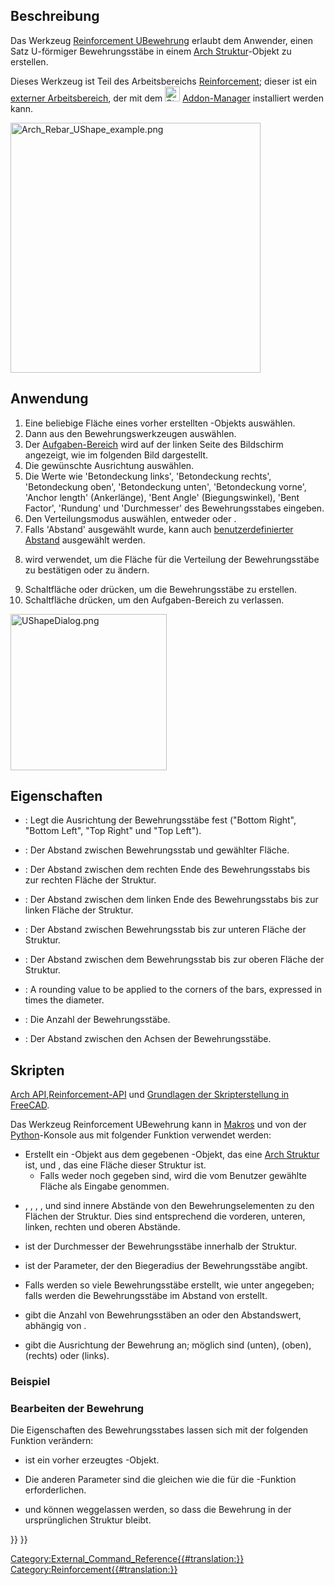 <languages/>

{{Docnav/de
|[[Reinforcement_StraightRebar/de|GeradlinigeBewehrung]]
|[[Reinforcement_LShapeRebar/de|LBewehrung]]
|[[Reinforcement_Workbench/de|Reinforcement]]
|IconL=Reinforcement_StraightRebar.svg
|IconR=Reinforcement_LShapeRebar.svg
|IconC=Reinforcement_Workbench.svg
}}

{{GuiCommand/de
|Name=Reinforcement UShapeRebar
|Name/de=Reinforcement UBewehrung
|MenuLocation=3D/BIM → Bewehrungswerkzeuge → U-förmige Bewehrung
|Workbenches=[[Reinforcement_Workbench/de|Reinforcement]], [[BIM_Workbench/de|BIM]]
|Version=0.17
|SeeAlso=
}}

<span id="Description"></span>
==Beschreibung==

Das Werkzeug [[Reinforcement_UShapeRebar/de|Reinforcement UBewehrung]] erlaubt dem Anwender, einen Satz U-förmiger Bewehrungsstäbe in einem [[Arch_Structure/de|Arch Struktur]]-Objekt zu erstellen.

Dieses Werkzeug ist Teil des Arbeitsbereichs [[Reinforcement_Workbench/de|Reinforcement]]; dieser ist ein [[External_workbenches/de|externer Arbeitsbereich]], der mit dem [[Image:Std_AddonMgr.svg|24px]] [[Std_AddonMgr/de|Addon-Manager]] installiert werden kann.

[[Image:Arch_Rebar_UShape_example.png|400px]]
{{Caption|Zwei Sätze U-förmiger Bewehrungsstäbe in einem [[Arch_Structure/de|Arch Struktur]]-Objekt}}

<span id="Usage"></span>
==Anwendung== 

# Eine beliebige Fläche eines vorher erstellten {{Button|[[Image:Arch_Structure.svg|16px]] [[Arch_Structure/de|Struktur]]}}-Objekts auswählen.
# Dann {{Button|[[Image:Reinforcement_UShapeRebar.svg|16px]] [[Reinforcement UShapeRebar/de|U-förmige Bewehrung]]}} aus den Bewehrungswerkzeugen auswählen.
# Der [[Task_panel/de|Aufgaben-Bereich]] wird auf der linken Seite des Bildschirm angezeigt, wie im folgenden Bild dargestellt.
# Die gewünschte Ausrichtung auswählen.
# Die Werte wie 'Betondeckung links', 'Betondeckung rechts', 'Betondeckung oben', 'Betondeckung unten', 'Betondeckung vorne', 'Anchor length' (Ankerlänge), 'Bent Angle' (Biegungswinkel), 'Bent Factor', 'Rundung' und 'Durchmesser' des Bewehrungsstabes eingeben.
# Den Verteilungsmodus auswählen, entweder {{incode|'Anzahl'}} oder {{incode|'Abstand'}}.
# Falls 'Abstand' ausgewählt wurde, kann auch [[Reinforcement_Custom_Spacing/de|benutzerdefinierter Abstand]] ausgewählt werden.
# {{Button|Markierte Seite auswählen}} wird verwendet, um die Fläche für die Verteilung der Bewehrungsstäbe zu bestätigen oder zu ändern.
# Schaltfläche {{Button|OK}} oder {{Button|Anwenden}} drücken, um die Bewehrungsstäbe zu erstellen.
# Schaltfläche {{Button|Abbrechen}} drücken, um den Aufgaben-Bereich zu verlassen.

[[Image:UShapeDialog.png|250px]]
{{Caption|Aufgaben-Fenster für das Werkzeug}}

<span id="Properties"></span>
==Eigenschaften== 

* {{PropertyData|Orientation}}: Legt die Ausrichtung der Bewehrungsstäbe fest ("Bottom Right", "Bottom Left", "Top Right" und "Top Left").
* {{PropertyData|Front Cover}}: Der Abstand zwischen Bewehrungsstab und gewählter Fläche.
* {{PropertyData|Right Cover}}: Der Abstand zwischen dem rechten Ende des Bewehrungsstabs bis zur rechten Fläche der Struktur.
* {{PropertyData|Left Cover}}: Der Abstand zwischen dem linken Ende des Bewehrungsstabs bis zur linken Fläche der Struktur.
* {{PropertyData|Bottom Cover}}: Der Abstand zwischen Bewehrungsstab bis zur unteren Fläche der Struktur.
* {{PropertyData|Top Cover}}: Der Abstand zwischen dem Bewehrungsstab bis zur oberen Fläche der Struktur.
* {{PropertyData|Rounding}}: A rounding value to be applied to the corners of the bars, expressed in times the diameter.
* {{PropertyData|Amount}}: Die Anzahl der Bewehrungsstäbe.
* {{PropertyData|Spacing}}: Der Abstand zwischen den Achsen der Bewehrungsstäbe.

<span id="Scripting"></span>
==Skripten==

{{Emphasis|Siehe auch:}} [[Arch_API/de|Arch API]],[[Reinforcement_API/de|Reinforcement-API]] und [[FreeCAD_Scripting_Basics/de|Grundlagen der Skripterstellung in FreeCAD]].

Das Werkzeug Reinforcement UBewehrung kann in [[Macros/de|Makros]] und von der [[Python/de|Python]]-Konsole aus mit folgender Funktion verwendet werden:

{{Code|code=
Rebar = makeUShapeRebar(f_cover, b_cover, r_cover, l_cover,
                        diameter, t_cover, rounding, amount_spacing_check, amount_spacing_value, orientation="Bottom",
                        structure=None, facename=None)
}}

* Erstellt ein {{incode|Rebar}}-Objekt aus dem gegebenen {{incode|structure}}-Objekt, das eine [[Arch_Structure/de|Arch Struktur]] ist, und {{incode|facename}}, das eine Fläche dieser Struktur ist.
** Falls weder {{incode|structure}} noch {{incode|facename}} gegeben sind, wird die vom Benutzer gewählte Fläche als Eingabe genommen.
* {{incode|f_cover}}, {{incode|b_cover}}, {{incode|l_cover}}, {{incode|r_cover}}, und {{incode|t_cover}} sind innere Abstände von den Bewehrungselementen zu den Flächen der Struktur. Dies sind entsprechend die vorderen, unteren, linken, rechten und oberen Abstände.
* {{incode|diameter}} ist der Durchmesser der Bewehrungsstäbe innerhalb der Struktur.
* {{incode|rounding}} ist der Parameter, der den Biegeradius der Bewehrungsstäbe angibt.
* {{incode|amount_spacing_check}} Falls {{incode|True}} werden so viele Bewehrungsstäbe erstellt, wie unter {{incode|amount_spacing_value}} angegeben; falls {{incode|False}} werden die Bewehrungsstäbe im Abstand von {{incode|amount_spacing_value}} erstellt.
* {{incode|amount_spacing_value}} gibt die Anzahl von Bewehrungsstäben an oder den Abstandswert, abhängig von {{incode|amount_spacing_check}}.
* {{incode|orientation}} gibt die Ausrichtung der Bewehrung an; möglich sind {{incode|"Bottom"}} (unten), {{incode|"Top"}} (oben), {{incode|"Right"}} (rechts) oder {{incode|"Left"}} (links).

<span id="Example"></span>
=== Beispiel ===

{{Code|code=
import FreeCAD, Arch, UShapeRebar

Structure = Arch.makeStructure(length=1000, width=1000, height=400)
Structure.ViewObject.Transparency = 80
FreeCAD.ActiveDocument.recompute()

Rebar = UShapeRebar.makeUShapeRebar(50, 20, 20, 20,
                                    8, 50, 4, True, 6, "Bottom", Structure, "Face4")
Rebar.ViewObject.ShapeColor = (0.9, 0.0, 0.0)

Rebar2 = UShapeRebar.makeUShapeRebar(50, 50, 20, 20,
                                     8, 50, 4, True, 6, "Bottom", Structure, "Face6")
Rebar2.ViewObject.ShapeColor = (0.0, 0.0, 0.9)
}}

<span id="Edition_of_the_rebar"></span>
===Bearbeiten der Bewehrung===

Die Eigenschaften des Bewehrungsstabes lassen sich mit der folgenden Funktion verändern:

{{Code|code=
editUShapeRebar(Rebar, f_cover, b_cover, r_cover, l_cover,
                diameter, t_cover, rounding, amount_spacing_check, amount_spacing_value, orientation,
                structure=None, facename=None) 
}}

* {{incode|Rebar}} ist ein vorher erzeugtes {{incode|UShapeRebar}}-Objekt.
* Die anderen Parameter sind die gleichen wie die für die {{incode|makeUShapeRebar()}}-Funktion erforderlichen.
* {{incode|structure}} und {{incode|facename}} können weggelassen werden, so dass die Bewehrung in der ursprünglichen Struktur bleibt.

{{Code|code=
import UShapeRebar

UShapeRebar.editUShapeRebar(Rebar, 50, 50, 20, 20,
                            16, 20, 5, True, 5, "Top")

UShapeRebar.editUShapeRebar(Rebar2, 70, 50, 20, 20,
                            16, 70, 5, True, 5, "Top")
}}


{{Docnav/de
|[[Reinforcement_StraightRebar/de|GeradlinigeBewehrung]]
|[[Reinforcement_LShapeRebar/de|LBewehrung]]
|[[Reinforcement_Workbench/de|Reinforcement]]
|IconL=Reinforcement_StraightRebar.svg
|IconR=Reinforcement_LShapeRebar.svg
|IconC=Reinforcement_Workbench.svg
}}

[[Category:External_Command_Reference{{#translation:}}]]
[[Category:Reinforcement{{#translation:}}]]
{{BIM_Tools_navi{{#translation:}}}}
{{Userdocnavi{{#translation:}}}}